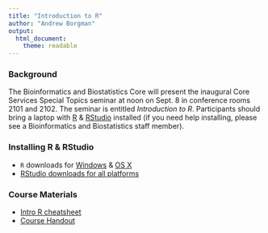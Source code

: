 ```yaml
---
title: "Introduction to R"
author: "Andrew Borgman"
output: 
  html_document:
    theme: readable
---
```



### Background

The Bioinformatics and Biostatistics Core will present the inaugural Core Services Special Topics seminar at noon on Sept. 8 in conference rooms 2101 and 2102. The seminar is entitled *Introduction to R*. Participants should bring a laptop with [R](http://www.r-project.org/) & [RStudio](http://www.rstudio.com/) installed (if you need help installing, please see a Bioinformatics and Biostatistics staff member).


### Installing R & RStudio


* `R` downloads for [Windows](http://cran.r-project.org/bin/windows/base/) & [OS X](http://cran.r-project.org/bin/macosx/)
* [RStudio downloads for all platforms](http://www.rstudio.com/products/rstudio/download/)

### Course Materials

* [Intro R cheatsheet](http://borgmaan.github.io/r-intro/cheatsheet/intro-r-cheatsheet.html)
* [Course Handout](http://borgmaan.github.io/r-intro/lesson/intro-r.html)
